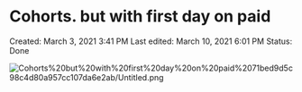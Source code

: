 # Cohorts. but with first day on paid

Created: March 3, 2021 3:41 PM
Last edited: March 10, 2021 6:01 PM
Status: Done

[](https://tableau.glami.info/#/views/CohortsstatusesShopregistrationdate/CohortsShopregistrationdate?:iid=2)

![Cohorts%20but%20with%20first%20day%20on%20paid%2071bed9d5c98c4d80a957cc107da6e2ab/Untitled.png](Cohorts%20but%20with%20first%20day%20on%20paid%2071bed9d5c98c4d80a957cc107da6e2ab/Untitled.png)